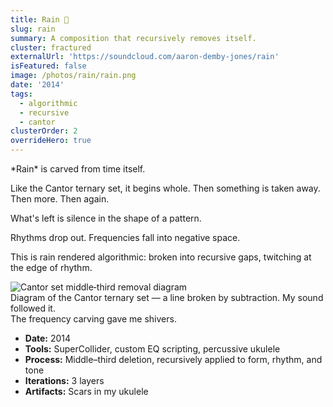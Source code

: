 ```yaml
---
title: Rain 🎵
slug: rain
summary: A composition that recursively removes itself.
cluster: fractured
externalUrl: 'https://soundcloud.com/aaron-demby-jones/rain'
isFeatured: false
image: /photos/rain/rain.png
date: '2014'
tags:
  - algorithmic
  - recursive
  - cantor
clusterOrder: 2
overrideHero: true
---
```




<div className="not-prose">
  <SimpleVideoBlock
    title="Rain"
    subtitle="A composition that recursively removes itself."
    poster="/photos/rain/rain.png"
    videoSrc="https://kr3e5ferkjmujweh.public.blob.vercel-storage.com/rain-U9Ba3gqJzy6amdj4Y4Ilaffh8wsLz7.mp4"
    caption="Audiovisual work built from recursive silence."
  />
</div>

<ProjectOverview>
*Rain* is carved from time itself.

Like the Cantor ternary set, it begins whole.  Then something is taken away. Then more. Then again.  

What's left is silence in the shape of a pattern.

Rhythms drop out. Frequencies fall into negative space.

This is rain rendered algorithmic: broken into recursive gaps, twitching at the edge of rhythm.

<div className="text-center">
<div className="flex justify-center my-8">
  <Image
    src="/photos/rain/cantor.png"
    alt="Cantor set middle‑third removal diagram"
    width={400}
    height={200}
  />
</div>
<Caption>
  Diagram of the Cantor ternary set — a line broken by subtraction. My sound followed it.
</Caption>
</div>
</ProjectOverview>

<FieldNote>
The frequency carving gave me shivers.
</FieldNote>

<CollapseMetadata>
  <ul>
    <li><strong>Date:</strong> 2014</li>
    <li><strong>Tools:</strong> SuperCollider, custom EQ scripting, percussive ukulele</li>
    <li><strong>Process:</strong> Middle–third deletion, recursively applied to form, rhythm, and tone</li>
    <li><strong>Iterations:</strong> 3 layers</li>
    <li><strong>Artifacts:</strong> Scars in my ukulele</li>
  </ul>
</CollapseMetadata>

<CallToAction email="aaron.demby.jones@gmail.com" />
